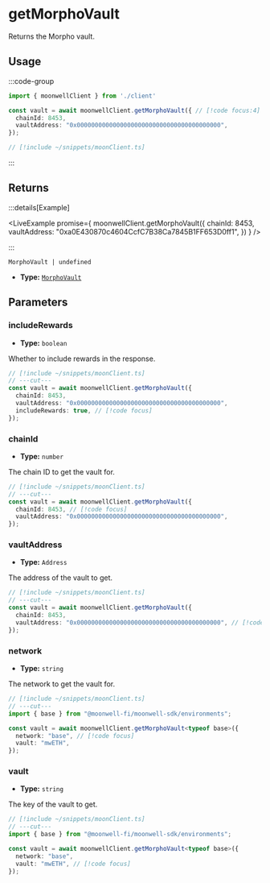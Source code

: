 
# getMorphoVault

Returns the Morpho vault.

## Usage

:::code-group

```ts twoslash [example.ts]
import { moonwellClient } from './client'

const vault = await moonwellClient.getMorphoVault({ // [!code focus:4]
  chainId: 8453,
  vaultAddress: "0x0000000000000000000000000000000000000000",
});
```

```ts twoslash [client.ts] filename="client.ts"
// [!include ~/snippets/moonClient.ts]
```

:::

## Returns

:::details[Example]

<LiveExample promise={
  moonwellClient.getMorphoVault({
    chainId: 8453,
    vaultAddress: "0xa0E430870c4604CcfC7B38Ca7845B1FF653D0ff1",
  })
} />

:::

```
MorphoVault | undefined
```

- **Type:** [`MorphoVault`](/docs/glossary/types#morphovault)

## Parameters

### includeRewards

- **Type:** `boolean`

Whether to include rewards in the response.

```ts twoslash
// [!include ~/snippets/moonClient.ts]
// ---cut---
const vault = await moonwellClient.getMorphoVault({
  chainId: 8453,
  vaultAddress: "0x0000000000000000000000000000000000000000",
  includeRewards: true, // [!code focus]
});
```

### chainId

- **Type:** `number`

The chain ID to get the vault for.

```ts twoslash
// [!include ~/snippets/moonClient.ts]
// ---cut---
const vault = await moonwellClient.getMorphoVault({
  chainId: 8453, // [!code focus]
  vaultAddress: "0x0000000000000000000000000000000000000000",
});
```

### vaultAddress

- **Type:** `Address`

The address of the vault to get.

```ts twoslash
// [!include ~/snippets/moonClient.ts]
// ---cut---
const vault = await moonwellClient.getMorphoVault({
  chainId: 8453,
  vaultAddress: "0x0000000000000000000000000000000000000000", // [!code focus]
});
```

<NetworkMorphoVaultParameterInfo />

### network

- **Type:** `string`

The network to get the vault for.

```ts twoslash
// [!include ~/snippets/moonClient.ts]
// ---cut---
import { base } from "@moonwell-fi/moonwell-sdk/environments";

const vault = await moonwellClient.getMorphoVault<typeof base>({
  network: "base", // [!code focus]
  vault: "mwETH",
});
```

### vault

- **Type:** `string`

The key of the vault to get.

```ts twoslash
// [!include ~/snippets/moonClient.ts]
// ---cut---
import { base } from "@moonwell-fi/moonwell-sdk/environments";

const vault = await moonwellClient.getMorphoVault<typeof base>({
  network: "base",
  vault: "mwETH", // [!code focus]
});
```

